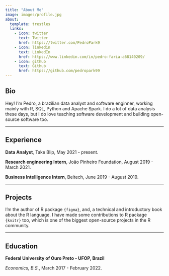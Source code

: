 ```yaml
---
title: "About Me"
image: images/profile.jpg
about:
  template: trestles
  links:
    - icon: twitter
      text: Twitter
      href: https://twitter.com/PedroPark9
    - icon: linkedin
      text: LinkedIn
      href: https://www.linkedin.com/in/pedro-faria-a68140209/
    - icon: github
      text: Github
      href: https://github.com/pedropark99
---
```

 
## Bio
Hey! I'm Pedro, a brazilian data analyst and software enginner, working mainly with R, SQL, Python and Apache Spark. I do a lot of data analysis these days, but I do love teaching software development and building open-source software too.

-----------------------------------------------------------------------------------------------------------------------------------

## Experience

**Data Analyst**,
Take Blip, May 2021 - present.

**Research engineering Intern**,
João Pinheiro Foundation, August 2019 - March 2021.

**Business Intelligence Intern**,
Beltech, June 2019 - August 2019.

-----------------------------------------------------------------------------------------------------------------------------------

## Projects

I'm the author of R package `{figma}`, and, a technical and introductory book about the R language. I have made some contributions to R package `{knitr}` too, which is one of the biggest open-source projects in the R community.

-----------------------------------------------------------------------------------------------------------------------------------

## Education

**Federal University of Ouro Preto - UFOP, Brazil**

*Economics, B.S.*, March 2017 - February 2022.